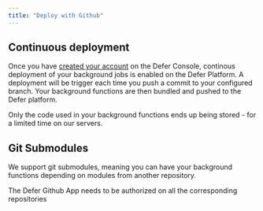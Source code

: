 ```yaml
---
title: "Deploy with Github"
---
```


## Continuous deployment

Once you have [created your account](https://console.defer.run) on the Defer
Console, continous deployment of your background jobs is enabled on the Defer
Platform. A deployment will be trigger each time you push a commit to your
configured branch. Your background functions are then bundled and pushed to the
Defer platform.

<Note>
  Only the code used in your background functions ends up being stored - for a
  limited time on our servers.
</Note>

## Git Submodules

We support git submodules, meaning you can have your background functions
depending on modules from another repository.

<Info>
  The Defer Github App needs to be authorized on all the corresponding
  repositories
</Info>
